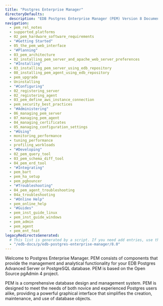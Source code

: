 ```yaml
---
title: "Postgres Enterprise Manager"
directoryDefaults:
  description: "EDB Postgres Enterprise Manager (PEM) Version 8 Documentation and release notes. PostgreSQL GUI tool for monitoring and performance optimization."
navigation:
  - pem_rel_notes
  - supported_platforms
  - 02_pem_hardware_software_requirements
  - "#Getting Started"
  - 05_the_pem_web_interface
  - "#Planning"
  - 03_pem_architecture
  - 02_installing_pem_server_and_apache_web_server_preferences
  - "#Installing"
  - 03_installing_pem_server_using_edb_repository
  - 08_installing_pem_agent_using_edb_repository
  - pem_upgrade
  - Uninstalling
  - "#Configuring"
  - 02_registering_server
  - 02_registering_agent
  - 03_pem_define_aws_instance_connection
  - pem_security_best_practices
  - "#Administering"
  - 06_managing_pem_server
  - 07_managing_pem_agent
  - 04_managing_certificates
  - 05_managing_configuration_settings
  - "#Using"
  - monitoring_performance
  - tuning_performance
  - profiling_workloads
  - "#Developing"
  - 02_pem_query_tool
  - 03_pem_schema_diff_tool
  - 04_pem_erd_tool
  - "#Integrating"
  - pem_bart
  - pem_ha_setup
  - pem_pgbouncer
  - "#Troubleshooting"
  - 04_pem_agent_troubleshooting
  - 04a_troubleshooting
  - "#Online Help"
  - pem_online_help
  - "#Guides"
  - pem_inst_guide_linux
  - pem_inst_guide_windows
  - pem_admin
  - pem_agent
  - pem_ent_feat
legacyRedirectsGenerated:
  # This list is generated by a script. If you need add entries, use the `legacyRedirects` key.
  - "/edb-docs/p/edb-postgres-enterprise-manager/8.0"
---
```


Welcome to Postgres Enterprise Manager. PEM consists of components that provide the management and analytical functionality for your EDB Postgres Advanced Server or PostgreSQL database. PEM is based on the Open Source pgAdmin 4 project.

PEM is a comprehensive database design and management system. PEM is designed to meet the needs of both novice and experienced Postgres users alike, providing a powerful graphical interface that simplifies the creation, maintenance, and use of database objects.
